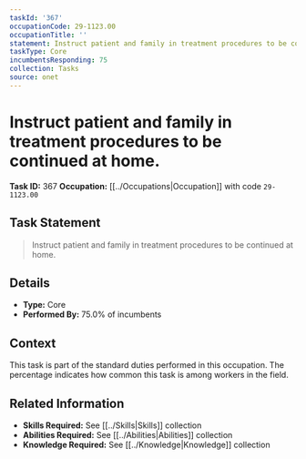```yaml
---
taskId: '367'
occupationCode: 29-1123.00
occupationTitle: ''
statement: Instruct patient and family in treatment procedures to be continued at home.
taskType: Core
incumbentsResponding: 75
collection: Tasks
source: onet
---
```

# Instruct patient and family in treatment procedures to be continued at home.

**Task ID:** 367
**Occupation:** [[../Occupations|Occupation]] with code `29-1123.00`

## Task Statement

> Instruct patient and family in treatment procedures to be continued at home.

## Details

- **Type:** Core
- **Performed By:** 75.0% of incumbents

## Context

This task is part of the standard duties performed in this occupation. The percentage indicates how common this task is among workers in the field.

## Related Information

- **Skills Required:** See [[../Skills|Skills]] collection
- **Abilities Required:** See [[../Abilities|Abilities]] collection
- **Knowledge Required:** See [[../Knowledge|Knowledge]] collection
